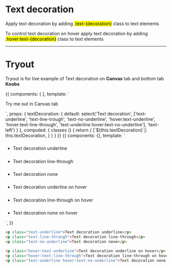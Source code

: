 <!-- Storybook Addon imports -->


<Meta title='4. Typography|Text decoration' />


# Text decoration

Apply text decoration by adding <mark>.text-{decoration}</mark> class to text elements

To control text decoration on hover apply text decoration by adding <mark>.hover:text-{decoration}</mark> class to text elements

<hr />

# Tryout

Tryout is for live example of Text decoration on **Canvas** tab and bottom tab **Knobs**

<Story name='Tryout'>
  {{
    components: { },
    template: `<p :class="classes">
      Try me out in Canvas tab
    </p>`,
    props: {
      textDecoration: {
        default: select('Text decoration', ['text-underline', 'text-line-trough', 'text-no-underline', 'hover:text-underline', 'hover:text-line-through', 'text-underline hover:text-no-underline'], 'text-left')
      }
    },
    computed: {
      classes () {
        return {
          [`${this.textDecoration}`]: this.textDecoration,
        }
      }
    }
  }}
</Story>

<Preview>
  <Story name='Basic'>
    {{
      components: {},
      template: `<ul class="docs__simple-list">
        <li>
          <h5></h5>
          <p class="fs-gamma text-underline">Text decoration underline</p>
        </li>
        <li>
          <h5></h5>
          <p class="fs-gamma text-line-through">Text decoration line-through</p>
        </li>
        <li>
          <h5></h5>
          <p class="fs-gamma text-no-underline">Text decoration none</p>
        </li>
        <li>
          <h5></h5>
          <p class="fs-gamma hover:text-underline">Text decoration underline on hover</p>
        </li>
        <li>
          <h5></h5>
          <p class="fs-gamma hover:text-line-through">Text decoration line-through on hover</p>
        </li>
        <li>
          <h5></h5>
          <p class="fs-gamma text-underline hover:text-no-underline">Text decoration none on hover</p>
        </li>
      </ul>`,
    }}
  </Story>
</Preview>

```html
<p class="text-underline">Text decoration underline</p>
<p class="text-line-through">Text decoration line-through</p>
<p class="text-no-underline">Text decoration none</p>

<p class="hover:text-underline">Text decoration underline on hover</p>
<p class="hover:text-line-through">Text decoration line-through on hover</p>
<p class="text-underline hover:text-no-underline">Text decoration none on hover</p>
```


